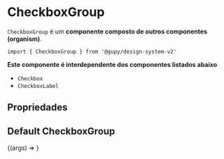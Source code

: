 
<Meta
  title="organisms/CheckboxGroup"
  component={CheckboxGroup}
  argTypes={{}}
/>

# CheckboxGroup

`CheckboxGroup` é um **componente composto de outros componentes (organism)**.

`import { CheckboxGroup } from '@gupy/design-system-v2'`

**Este componente é interdependente dos componentes listados abaixo**

* `Checkbox`
* `CheckboxLabel`


## Propriedades

<ArgsTable of={CheckboxGroup} />

## Default CheckboxGroup

<Canvas>
  <Story 
    name='CheckboxGroup'
    args={{
      id: 'CheckboxGroup-id',
      items: [
        {checked:false, label:'Label - 1', id:'checkbox', name:'checkbox'},
        {checked:false, label:'Label - 2', id:'checkbox', name:'checkbox'}
      ],
    }}
  >
    {(args) => <CheckboxGroup {...args} />}
  </Story>
</Canvas>
